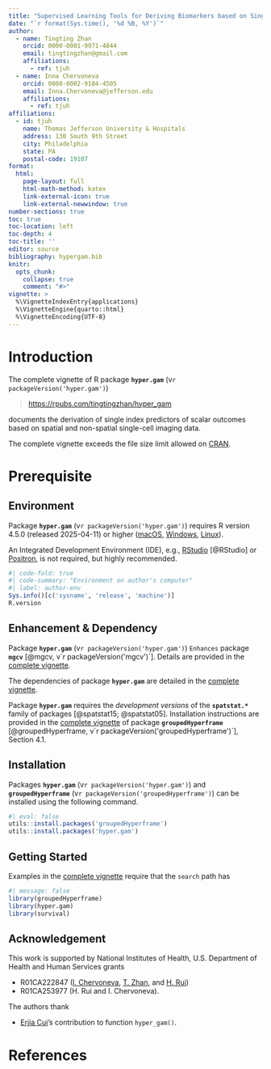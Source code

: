 ```yaml
---
title: "Supervised Learning Tools for Deriving Biomarkers based on Single-Cell Data"
date: "`r format(Sys.time(), '%d %B, %Y')`"
author: 
  - name: Tingting Zhan
    orcid: 0000-0001-9971-4844
    email: tingtingzhan@gmail.com
    affiliations: 
      - ref: tjuh
  - name: Inna Chervoneva
    orcid: 0000-0002-9104-4505
    email: Inna.Chervoneva@jefferson.edu
    affiliations: 
      - ref: tjuh
affiliations:
  - id: tjuh
    name: Thomas Jefferson University & Hospitals
    address: 130 South 9th Street
    city: Philadelphia
    state: PA
    postal-code: 19107
format: 
  html:
    page-layout: full
    html-math-method: katex
    link-external-icon: true
    link-external-newwindow: true
number-sections: true
toc: true
toc-location: left
toc-depth: 4
toc-title: ''
editor: source
bibliography: hypergam.bib
knitr:
  opts_chunk: 
    collapse: true
    comment: "#>" 
vignette: >
  %\VignetteIndexEntry{applications}
  %\VignetteEngine{quarto::html}
  %\VignetteEncoding{UTF-8}
---
```


# Introduction

The complete vignette of R package **`hyper.gam`** (v`r packageVersion('hyper.gam')`) 

> <https://rpubs.com/tingtingzhan/hyper_gam>

documents the derivation of single index predictors of scalar outcomes based on spatial and non-spatial single-cell imaging data.

The complete vignette exceeds the file size limit allowed on [CRAN](https://cran.r-project.org/package=hyper.gam).  



# Prerequisite

## Environment

Package **`hyper.gam`** (v`r packageVersion('hyper.gam')`) requires R version 4.5.0 (released 2025-04-11) or higher ([macOS](https://cran.r-project.org/bin/macosx/), [Windows](https://cran.r-project.org/bin/windows/base/), [Linux](https://cran.r-project.org/bin/linux/)).

An Integrated Development Environment (IDE), e.g., [RStudio](https://posit.co/download/rstudio-desktop/) [@RStudio] or [Positron](https://positron.posit.co/download.html), is not required, but highly recommended.


```r
#| code-fold: true
#| code-summary: "Environment on author's computer"
#| label: author-env
Sys.info()[c('sysname', 'release', 'machine')]
R.version
```


## Enhancement & Dependency

Package **`hyper.gam`** (v`r packageVersion('hyper.gam')`) `Enhances` package **`mgcv`** [@mgcv, v`r packageVersion('mgcv')`]. Details are provided in the [complete vignette](https://rpubs.com/tingtingzhan/hyper_gam).


The dependencies of package **`hyper.gam`** are detailed in the [complete vignette](https://rpubs.com/tingtingzhan/hyper_gam). 


Package **`hyper.gam`** requires the *development versions* of the **`spatstat.*`** family of packages [@spatstat15; @spatstat05]. Installation instructions are provided in the [complete vignette](https://rpubs.com/tingtingzhan/groupedHyperframe) of package **`groupedHyperframe`** [@groupedHyperframe, v`r packageVersion('groupedHyperframe')`], Section 4.1. 



## Installation

Packages **`hyper.gam`** (v`r packageVersion('hyper.gam')`) and **`groupedHyperframe`** (v`r packageVersion('groupedHyperframe')`) can be installed using the following command.

```r
#| eval: false
utils::install.packages('groupedHyperframe')
utils::install.packages('hyper.gam')
```

## Getting Started

Examples in the [complete vignette](https://rpubs.com/tingtingzhan/hyper_gam) require that the `search` path has

```r
#| message: false
library(groupedHyperframe)
library(hyper.gam)
library(survival)
```


## Acknowledgement

This work is supported by National Institutes of Health, U.S. Department of Health and Human Services grants

-   R01CA222847 ([I. Chervoneva](https://orcid.org/0000-0002-9104-4505), [T. Zhan](https://orcid.org/0000-0001-9971-4844), and [H. Rui](https://orcid.org/0000-0002-8778-261X))
-   R01CA253977 (H. Rui and I. Chervoneva).

The authors thank

-   [Erjia Cui](https://orcid.org/0000-0003-3576-2892)'s contribution to function `hyper_gam()`.



# References {.appendix}

::: {#refs}
:::
